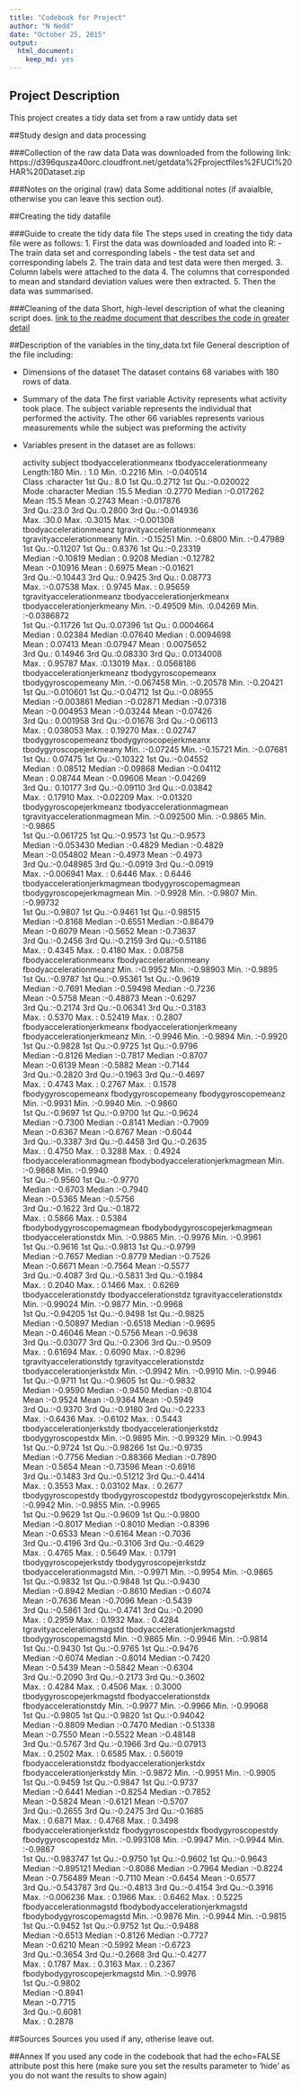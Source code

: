 ```yaml
---
title: "Codebook for Project"
author: "N Nedd"
date: "October 25, 2015"
output:
  html_document:
    keep_md: yes
---
```


## Project Description
This project creates a tidy data set from a raw untidy data set

##Study design and data processing

###Collection of the raw data
Data was downloaded from the following link:
https://d396qusza40orc.cloudfront.net/getdata%2Fprojectfiles%2FUCI%20HAR%20Dataset.zip 


###Notes on the original (raw) data 
Some additional notes (if avaialble, otherwise you can leave this section out).

##Creating the tidy datafile

###Guide to create the tidy data file
The steps used in creating the tidy data file were as follows:
1.  First the data was downloaded and loaded into R:
    - The train data set and corresponding labels
    - the test data set and corresponding labels
2.  The train data and test data were then merged.
3.  Column labels were attached to the data
4.  The columns that corresponded to mean and standard deviation values were then extracted.
5.  Then the data was summarised.

###Cleaning of the data
Short, high-level description of what the cleaning script does. [link to the readme document that describes the code in greater detail]()

##Description of the variables in the tiny_data.txt file
General description of the file including:

 - Dimensions of the dataset
 The dataset contains 68 variabes with 180 rows of data.

 - Summary of the data
 The first variable Activity represents what activity took place.
The subject variable represents the individual that performed the activity.
The other 66 variables represents various measurements while the subject was preforming the activity

- Variables present in the dataset are as follows:

  activity            subject     tbodyaccelerationmeanx tbodyaccelerationmeany
 Length:180         Min.   : 1.0   Min.   :0.2216         Min.   :-0.040514     
 Class :character   1st Qu.: 8.0   1st Qu.:0.2712         1st Qu.:-0.020022     
 Mode  :character   Median :15.5   Median :0.2770         Median :-0.017262     
                    Mean   :15.5   Mean   :0.2743         Mean   :-0.017876     
                    3rd Qu.:23.0   3rd Qu.:0.2800         3rd Qu.:-0.014936     
                    Max.   :30.0   Max.   :0.3015         Max.   :-0.001308     
 tbodyaccelerationmeanz tgravityaccelerationmeanx tgravityaccelerationmeany
 Min.   :-0.15251       Min.   :-0.6800           Min.   :-0.47989         
 1st Qu.:-0.11207       1st Qu.: 0.8376           1st Qu.:-0.23319         
 Median :-0.10819       Median : 0.9208           Median :-0.12782         
 Mean   :-0.10916       Mean   : 0.6975           Mean   :-0.01621         
 3rd Qu.:-0.10443       3rd Qu.: 0.9425           3rd Qu.: 0.08773         
 Max.   :-0.07538       Max.   : 0.9745           Max.   : 0.95659         
 tgravityaccelerationmeanz tbodyaccelerationjerkmeanx tbodyaccelerationjerkmeany
 Min.   :-0.49509          Min.   :0.04269            Min.   :-0.0386872        
 1st Qu.:-0.11726          1st Qu.:0.07396            1st Qu.: 0.0004664        
 Median : 0.02384          Median :0.07640            Median : 0.0094698        
 Mean   : 0.07413          Mean   :0.07947            Mean   : 0.0075652        
 3rd Qu.: 0.14946          3rd Qu.:0.08330            3rd Qu.: 0.0134008        
 Max.   : 0.95787          Max.   :0.13019            Max.   : 0.0568186        
 tbodyaccelerationjerkmeanz tbodygyroscopemeanx tbodygyroscopemeany
 Min.   :-0.067458          Min.   :-0.20578    Min.   :-0.20421   
 1st Qu.:-0.010601          1st Qu.:-0.04712    1st Qu.:-0.08955   
 Median :-0.003861          Median :-0.02871    Median :-0.07318   
 Mean   :-0.004953          Mean   :-0.03244    Mean   :-0.07426   
 3rd Qu.: 0.001958          3rd Qu.:-0.01676    3rd Qu.:-0.06113   
 Max.   : 0.038053          Max.   : 0.19270    Max.   : 0.02747   
 tbodygyroscopemeanz tbodygyroscopejerkmeanx tbodygyroscopejerkmeany
 Min.   :-0.07245    Min.   :-0.15721        Min.   :-0.07681       
 1st Qu.: 0.07475    1st Qu.:-0.10322        1st Qu.:-0.04552       
 Median : 0.08512    Median :-0.09868        Median :-0.04112       
 Mean   : 0.08744    Mean   :-0.09606        Mean   :-0.04269       
 3rd Qu.: 0.10177    3rd Qu.:-0.09110        3rd Qu.:-0.03842       
 Max.   : 0.17910    Max.   :-0.02209        Max.   :-0.01320       
 tbodygyroscopejerkmeanz tbodyaccelerationmagmean tgravityaccelerationmagmean
 Min.   :-0.092500       Min.   :-0.9865          Min.   :-0.9865            
 1st Qu.:-0.061725       1st Qu.:-0.9573          1st Qu.:-0.9573            
 Median :-0.053430       Median :-0.4829          Median :-0.4829            
 Mean   :-0.054802       Mean   :-0.4973          Mean   :-0.4973            
 3rd Qu.:-0.048985       3rd Qu.:-0.0919          3rd Qu.:-0.0919            
 Max.   :-0.006941       Max.   : 0.6446          Max.   : 0.6446            
 tbodyaccelerationjerkmagmean tbodygyroscopemagmean tbodygyroscopejerkmagmean
 Min.   :-0.9928              Min.   :-0.9807       Min.   :-0.99732         
 1st Qu.:-0.9807              1st Qu.:-0.9461       1st Qu.:-0.98515         
 Median :-0.8168              Median :-0.6551       Median :-0.86479         
 Mean   :-0.6079              Mean   :-0.5652       Mean   :-0.73637         
 3rd Qu.:-0.2456              3rd Qu.:-0.2159       3rd Qu.:-0.51186         
 Max.   : 0.4345              Max.   : 0.4180       Max.   : 0.08758         
 fbodyaccelerationmeanx fbodyaccelerationmeany fbodyaccelerationmeanz
 Min.   :-0.9952        Min.   :-0.98903       Min.   :-0.9895       
 1st Qu.:-0.9787        1st Qu.:-0.95361       1st Qu.:-0.9619       
 Median :-0.7691        Median :-0.59498       Median :-0.7236       
 Mean   :-0.5758        Mean   :-0.48873       Mean   :-0.6297       
 3rd Qu.:-0.2174        3rd Qu.:-0.06341       3rd Qu.:-0.3183       
 Max.   : 0.5370        Max.   : 0.52419       Max.   : 0.2807       
 fbodyaccelerationjerkmeanx fbodyaccelerationjerkmeany fbodyaccelerationjerkmeanz
 Min.   :-0.9946            Min.   :-0.9894            Min.   :-0.9920           
 1st Qu.:-0.9828            1st Qu.:-0.9725            1st Qu.:-0.9796           
 Median :-0.8126            Median :-0.7817            Median :-0.8707           
 Mean   :-0.6139            Mean   :-0.5882            Mean   :-0.7144           
 3rd Qu.:-0.2820            3rd Qu.:-0.1963            3rd Qu.:-0.4697           
 Max.   : 0.4743            Max.   : 0.2767            Max.   : 0.1578           
 fbodygyroscopemeanx fbodygyroscopemeany fbodygyroscopemeanz
 Min.   :-0.9931     Min.   :-0.9940     Min.   :-0.9860    
 1st Qu.:-0.9697     1st Qu.:-0.9700     1st Qu.:-0.9624    
 Median :-0.7300     Median :-0.8141     Median :-0.7909    
 Mean   :-0.6367     Mean   :-0.6767     Mean   :-0.6044    
 3rd Qu.:-0.3387     3rd Qu.:-0.4458     3rd Qu.:-0.2635    
 Max.   : 0.4750     Max.   : 0.3288     Max.   : 0.4924    
 fbodyaccelerationmagmean fbodybodyaccelerationjerkmagmean
 Min.   :-0.9868          Min.   :-0.9940                 
 1st Qu.:-0.9560          1st Qu.:-0.9770                 
 Median :-0.6703          Median :-0.7940                 
 Mean   :-0.5365          Mean   :-0.5756                 
 3rd Qu.:-0.1622          3rd Qu.:-0.1872                 
 Max.   : 0.5866          Max.   : 0.5384                 
 fbodybodygyroscopemagmean fbodybodygyroscopejerkmagmean tbodyaccelerationstdx
 Min.   :-0.9865           Min.   :-0.9976               Min.   :-0.9961      
 1st Qu.:-0.9616           1st Qu.:-0.9813               1st Qu.:-0.9799      
 Median :-0.7657           Median :-0.8779               Median :-0.7526      
 Mean   :-0.6671           Mean   :-0.7564               Mean   :-0.5577      
 3rd Qu.:-0.4087           3rd Qu.:-0.5831               3rd Qu.:-0.1984      
 Max.   : 0.2040           Max.   : 0.1466               Max.   : 0.6269      
 tbodyaccelerationstdy tbodyaccelerationstdz tgravityaccelerationstdx
 Min.   :-0.99024      Min.   :-0.9877       Min.   :-0.9968         
 1st Qu.:-0.94205      1st Qu.:-0.9498       1st Qu.:-0.9825         
 Median :-0.50897      Median :-0.6518       Median :-0.9695         
 Mean   :-0.46046      Mean   :-0.5756       Mean   :-0.9638         
 3rd Qu.:-0.03077      3rd Qu.:-0.2306       3rd Qu.:-0.9509         
 Max.   : 0.61694      Max.   : 0.6090       Max.   :-0.8296         
 tgravityaccelerationstdy tgravityaccelerationstdz tbodyaccelerationjerkstdx
 Min.   :-0.9942          Min.   :-0.9910          Min.   :-0.9946          
 1st Qu.:-0.9711          1st Qu.:-0.9605          1st Qu.:-0.9832          
 Median :-0.9590          Median :-0.9450          Median :-0.8104          
 Mean   :-0.9524          Mean   :-0.9364          Mean   :-0.5949          
 3rd Qu.:-0.9370          3rd Qu.:-0.9180          3rd Qu.:-0.2233          
 Max.   :-0.6436          Max.   :-0.6102          Max.   : 0.5443          
 tbodyaccelerationjerkstdy tbodyaccelerationjerkstdz tbodygyroscopestdx
 Min.   :-0.9895           Min.   :-0.99329          Min.   :-0.9943   
 1st Qu.:-0.9724           1st Qu.:-0.98266          1st Qu.:-0.9735   
 Median :-0.7756           Median :-0.88366          Median :-0.7890   
 Mean   :-0.5654           Mean   :-0.73596          Mean   :-0.6916   
 3rd Qu.:-0.1483           3rd Qu.:-0.51212          3rd Qu.:-0.4414   
 Max.   : 0.3553           Max.   : 0.03102          Max.   : 0.2677   
 tbodygyroscopestdy tbodygyroscopestdz tbodygyroscopejerkstdx
 Min.   :-0.9942    Min.   :-0.9855    Min.   :-0.9965       
 1st Qu.:-0.9629    1st Qu.:-0.9609    1st Qu.:-0.9800       
 Median :-0.8017    Median :-0.8010    Median :-0.8396       
 Mean   :-0.6533    Mean   :-0.6164    Mean   :-0.7036       
 3rd Qu.:-0.4196    3rd Qu.:-0.3106    3rd Qu.:-0.4629       
 Max.   : 0.4765    Max.   : 0.5649    Max.   : 0.1791       
 tbodygyroscopejerkstdy tbodygyroscopejerkstdz tbodyaccelerationmagstd
 Min.   :-0.9971        Min.   :-0.9954        Min.   :-0.9865        
 1st Qu.:-0.9832        1st Qu.:-0.9848        1st Qu.:-0.9430        
 Median :-0.8942        Median :-0.8610        Median :-0.6074        
 Mean   :-0.7636        Mean   :-0.7096        Mean   :-0.5439        
 3rd Qu.:-0.5861        3rd Qu.:-0.4741        3rd Qu.:-0.2090        
 Max.   : 0.2959        Max.   : 0.1932        Max.   : 0.4284        
 tgravityaccelerationmagstd tbodyaccelerationjerkmagstd tbodygyroscopemagstd
 Min.   :-0.9865            Min.   :-0.9946             Min.   :-0.9814     
 1st Qu.:-0.9430            1st Qu.:-0.9765             1st Qu.:-0.9476     
 Median :-0.6074            Median :-0.8014             Median :-0.7420     
 Mean   :-0.5439            Mean   :-0.5842             Mean   :-0.6304     
 3rd Qu.:-0.2090            3rd Qu.:-0.2173             3rd Qu.:-0.3602     
 Max.   : 0.4284            Max.   : 0.4506             Max.   : 0.3000     
 tbodygyroscopejerkmagstd fbodyaccelerationstdx fbodyaccelerationstdy
 Min.   :-0.9977          Min.   :-0.9966       Min.   :-0.99068     
 1st Qu.:-0.9805          1st Qu.:-0.9820       1st Qu.:-0.94042     
 Median :-0.8809          Median :-0.7470       Median :-0.51338     
 Mean   :-0.7550          Mean   :-0.5522       Mean   :-0.48148     
 3rd Qu.:-0.5767          3rd Qu.:-0.1966       3rd Qu.:-0.07913     
 Max.   : 0.2502          Max.   : 0.6585       Max.   : 0.56019     
 fbodyaccelerationstdz fbodyaccelerationjerkstdx fbodyaccelerationjerkstdy
 Min.   :-0.9872       Min.   :-0.9951           Min.   :-0.9905          
 1st Qu.:-0.9459       1st Qu.:-0.9847           1st Qu.:-0.9737          
 Median :-0.6441       Median :-0.8254           Median :-0.7852          
 Mean   :-0.5824       Mean   :-0.6121           Mean   :-0.5707          
 3rd Qu.:-0.2655       3rd Qu.:-0.2475           3rd Qu.:-0.1685          
 Max.   : 0.6871       Max.   : 0.4768           Max.   : 0.3498          
 fbodyaccelerationjerkstdz fbodygyroscopestdx fbodygyroscopestdy fbodygyroscopestdz
 Min.   :-0.993108         Min.   :-0.9947    Min.   :-0.9944    Min.   :-0.9867   
 1st Qu.:-0.983747         1st Qu.:-0.9750    1st Qu.:-0.9602    1st Qu.:-0.9643   
 Median :-0.895121         Median :-0.8086    Median :-0.7964    Median :-0.8224   
 Mean   :-0.756489         Mean   :-0.7110    Mean   :-0.6454    Mean   :-0.6577   
 3rd Qu.:-0.543787         3rd Qu.:-0.4813    3rd Qu.:-0.4154    3rd Qu.:-0.3916   
 Max.   :-0.006236         Max.   : 0.1966    Max.   : 0.6462    Max.   : 0.5225   
 fbodyaccelerationmagstd fbodybodyaccelerationjerkmagstd fbodybodygyroscopemagstd
 Min.   :-0.9876         Min.   :-0.9944                 Min.   :-0.9815         
 1st Qu.:-0.9452         1st Qu.:-0.9752                 1st Qu.:-0.9488         
 Median :-0.6513         Median :-0.8126                 Median :-0.7727         
 Mean   :-0.6210         Mean   :-0.5992                 Mean   :-0.6723         
 3rd Qu.:-0.3654         3rd Qu.:-0.2668                 3rd Qu.:-0.4277         
 Max.   : 0.1787         Max.   : 0.3163                 Max.   : 0.2367         
 fbodybodygyroscopejerkmagstd
 Min.   :-0.9976             
 1st Qu.:-0.9802             
 Median :-0.8941             
 Mean   :-0.7715             
 3rd Qu.:-0.6081             
 Max.   : 0.2878             
 




##Sources
Sources you used if any, otherise leave out.

##Annex
If you used any code in the codebook that had the echo=FALSE attribute post this here (make sure you set the results parameter to 'hide' as you do not want the results to show again)
